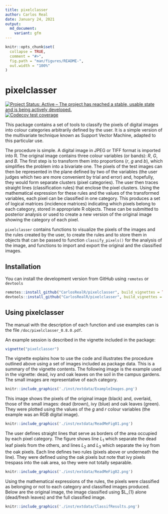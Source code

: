 ```yaml
---
title: pixelclasser
author: Carlos Real
date: January 24, 2021
output:
  md_document:
    variant: gfm
---
```


```r
knitr::opts_chunk$set(
  collapse = TRUE,
  comment = "#>",
  fig.path = "man/figures/README-",
  out.width = "100%"
)
```

# pixelclasser

<!-- badges: start -->
[![Project Status: Active – The project has reached a stable, usable state and is being actively developed.](https://www.repostatus.org/badges/latest/active.svg)](https://www.repostatus.org/#active)
[![Codecov test coverage](https://codecov.io/gh/CarlosRealR/pixelclasser/branch/master/graph/badge.svg)](https://codecov.io/gh/CarlosRealR/pixelclasser?branch=master)
<!-- badges: end -->

This package contains a set of tools to classify the pixels of digital images into colour categories arbitrarily defined by the user. It is a simple version of the multivariate technique known as Support Vector Machine, adapted to this particular use.

The procedure is simple. A digital image in JPEG or TIFF format is imported into R. The original image contains three colour variables (or bands): $R$, $G$, and $B$. The first step is to transform them into proportions ($r$, $g$ and $b$), which simplifies the problem into a bivariate one. The pixels of the test images can then be represented in the plane defined by two of the variables (the user judges which two are more convenient by trial and error) and, hopefully, they would form separate clusters (pixel categories). The user then traces straight lines (classification rules) that enclose the pixel clusters. Using the mathematical expression for these rules and the values of the transformed variables, each pixel can be classified in one category.  This produces a set of logical matrices (incidence matrices) indicating which pixels belong to each category, stored in appropriate R objects. These can be submitted to posterior analysis or used to create a new version of the original image showing the category of each pixel.

`pixelclasser` contains functions to visualize the pixels of the images and the rules created by the user, to create the rules and to store them in objects that can be passed to function `classify_pixels()` for the analysis of the image, and functions to import and export the original and the classified images. 

## Installation

You can install the development version from GitHub using `remotes` or `devtools`

```r
remotes::install_github("CarlosRealR/pixelclasser", build_vignettes = TRUE)
devtools::install_github("CarlosRealR/pixelclasser", build_vignettes = TRUE)
```

## Using pixelclasser

The manual with the description of each function and use examples can is the
file `/doc/pixelclasser_0.8.0.pdf`.

An example session is described in the vignette included in the package:

```r
vignette("pixelclasser")
```

The vignette explains how to use the code and illustrates the procedure outlined above using a set of images included as package data. This is a summary of the vignette contents. The following image is the example used in the vignette: dead, ivy and oak leaves on the soil in the campus gardens. The small images are representative of each category.

```r
knitr::include_graphics('./inst/extdata/ExampleImages.png')
```

This image shows the pixels of the original image (black) and, overlaid, those of the small images: dead (brown), ivy (blue) and oak leaves (green). They were plotted using the values of the $g$ and $r$ colour variables (the example was an RGB digital image).    

```r
knitr::include_graphics('./inst/extdata/ReadMeFig01.png')
```

The user defines straight lines that serve as borders of the area occupied by each pixel category. The figure shows line $L_{1}$ which separate the dead leaf pixels from the others, and lines $L_{2}$ and $L_{3}$ which separate the ivy from the oak pixels. Each line defines two rules (pixels above or underneath the line). They were defined using the oak pixels but note that ivy pixels trespass into the oak area, so they were not totally separable.

```r
knitr::include_graphics('./inst/extdata/ReadMeFig02.png')
```

Using the mathematical expressions of the rules, the pixels were classified as belonging or not to each category and classified images produced. Below are the original image, the image classified using $L_{1} alone (dead/fresh leaves) and the full classified image.

```r
knitr::include_graphics('./inst/extdata/ClassifResults.png')
```
